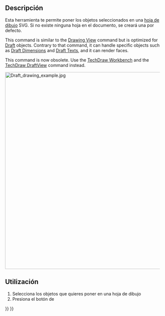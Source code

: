 <languages/>

{{Docnav
|
|
|[[Draft_Workbench|Draft]]
|IconL=
|IconR=
|IconC=Workbench_Draft.svg
}}

{{VeryImportantMessage|THIS COMMAND IS OBSOLETE<br>
Both the command and the [[Drawing_Workbench|Drawing Workbench]] it works with are not available in {{VersionPlus|0.21}}. Use the [[TechDraw_Workbench|TechDraw Workbench]] and the [[TechDraw_DraftView|TechDraw DraftView]] command instead.}}

<div class="mw-translate-fuzzy">
{{GuiCommand/es
|Name=Draft_Drawing
|Name/es=Dibujo
|MenuLocation=Croquis → Dibujo
|Workbenches=[[Draft_Workbench/es|Croquis]], [[Arch_Workbench/es|Arquitectura]]
}}
</div>

<span id="Description"></span>
==Descripción==

<div class="mw-translate-fuzzy">
Esta herramienta te permite poner los objetos seleccionados en una [[Drawing Workbench/es|hoja de dibujo]] SVG. Si no existe ninguna hoja en el documento, se creará una por defecto.
</div>

This command is similar to the [[Drawing_View|Drawing View]] command but is optimized for [[Draft_Workbench|Draft]] objects. Contrary to that command, it can handle specific objects such as [[Draft_Dimension|Draft Dimensions]] and [[Draft_Text|Draft Texts]], and it can render faces.

This command is now obsolete. Use the [[TechDraw_Workbench|TechDraw Workbench]] and the [[TechDraw_DraftView|TechDraw DraftView]] command instead.

[[Image:Draft drawing example.jpg|640px]]
{{Caption|On the left the selected Draft objects. On the right the created drawing views.}}

<span id="Usage"></span>
<div class="mw-translate-fuzzy">
==Utilización==
</div>

<div class="mw-translate-fuzzy">
# Selecciona los objetos que quieres poner en una hoja de dibujo
# Presiona el botón de {{KEY|[[Image:Draft Drawing.png|16px]] [[Draft Drawing/es|Dibujo]]}}
</div>


{{Docnav
|
|
|[[Draft_Workbench|Draft]]
|IconL=
|IconR=
|IconC=Workbench_Draft.svg
}}

{{Draft Tools navi{{#translation:}}}}
{{Userdocnavi{{#translation:}}}}